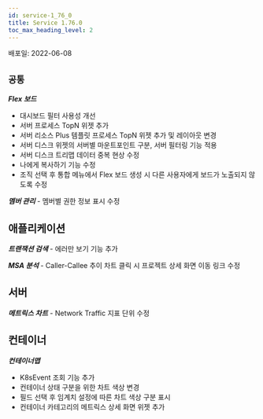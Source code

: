 ```yaml
---
id: service-1_76_0
title: Service 1.76.0
toc_max_heading_level: 2
---
```



배포일: 2022-06-08

## `공통`

***Flex 보드***

- 대시보드 필터 사용성 개선
- 서버 프로세스 TopN 위젯 추가
- 서버 리소스 Plus 템플릿 프로세스 TopN 위젯 추가 및 레이아웃 변경
- 서버 디스크 위젯의 서버별 마운트포인트 구분, 서버 필터링 기능 적용
- 서버 디스크 트리맵 데이터 중복 현상 수정
- 나에게 복사하기 기능 수정
- 조직 선택 후 통합 메뉴에서 Flex 보드 생성 시 다른 사용자에게 보드가 노출되지 않도록 수정

***멤버 관리*** - 멤버별 권한 정보 표시 수정

## 애플리케이션

***트랜잭션 검색*** - 에러만 보기 기능 추가

***MSA 분석*** - Caller-Callee 추이 차트 클릭 시 프로젝트 상세 화면 이동 링크 수정

## 서버

***메트릭스 차트*** - Network Traffic 지표 단위 수정

## 컨테이너

***컨테이너맵***

- K8sEvent 조회 기능 추가
- 컨테이너 상태 구분을 위한 차트 색상 변경
- 필드 선택 후 임계치 설정에 따른 차트 색상 구분 표시
- 컨테이너 카테고리의 메트릭스 상세 화면 위젯 추가